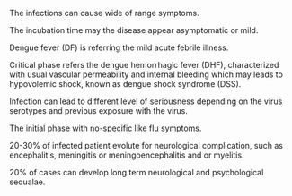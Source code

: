 The infections can cause wide of range symptoms. 

The incubation time may the disease appear asymptomatic or mild.

Dengue fever (DF) is referring the mild acute febrile illness.

Critical phase refers the dengue hemorrhagic fever (DHF), characterized with usual vascular permeability and internal bleeding which may leads to hypovolemic shock, known as dengue shock syndrome (DSS). 

Infection can lead to different level of seriousness depending on the virus serotypes and previous exposure with the virus.

The initial phase with no-specific like flu symptoms. 

20-30% of infected patient evolute for neurological complication, such as encephalitis, meningitis or meningoencephalitis and or myelitis.

20% of cases can develop long term neurological and psychological sequalae. 

